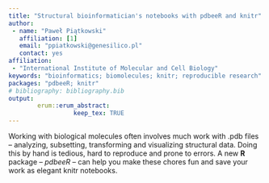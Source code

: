---
title: "Structural bioinformatician's notebooks with pdbeeR and knitr"
author:
 - name: "Paweł Piątkowski"
   affiliation: [1]
   email: "ppiatkowski@genesilico.pl"
   contact: yes
affiliation:
 - "International Institute of Molecular and Cell Biology"
keywords: "bioinformatics; biomolecules; knitr; reproducible research"
packages: "pdbeeR; knitr"
# bibliography: bibliography.bib
output:  
        erum::erum_abstract:
                  keep_tex: TRUE
---

Working with biological molecules often involves much work with .pdb
files -- analyzing, subsetting, transforming and visualizing structural
data. Doing this by hand is tedious, hard to reproduce and prone to
errors. A new **R** package -- *pdbeeR* -- can help you make these chores fun
and save your work as elegant knitr notebooks.

<!--  -->
<!--  -->
<!--  -->

